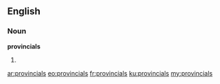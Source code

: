 ==English==

===Noun===
'''provincials'''

# {{plural of|provincial}}

[[ar:provincials]]
[[eo:provincials]]
[[fr:provincials]]
[[ku:provincials]]
[[my:provincials]]